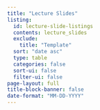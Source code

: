 ```yaml
---
title: "Lecture Slides"
listing:
  id: lecture-slide-listings
  contents: lecture_slides
  exclude:
    title: "Template"
  sort: "date asc"
  type: table
  categories: false
  sort-ui: false
  filter-ui: false
page-layout: full
title-block-banner: false
date-format: "MM-DD-YYYY"
---
```


::: {#lecture-slide-listings}
:::